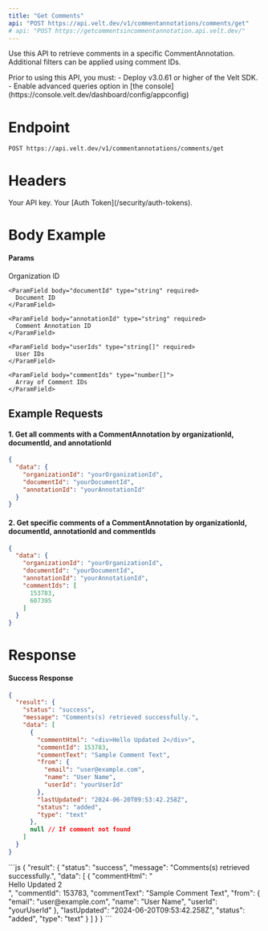 ```yaml
---
title: "Get Comments"
api: "POST https://api.velt.dev/v1/commentannotations/comments/get"
# api: "POST https://getcommentsincommentannotation.api.velt.dev/"
---
```


Use this API to retrieve comments in a specific CommentAnnotation.
Additional filters can be applied using comment IDs.

<Warning>
Prior to using this API, you must:
- Deploy v3.0.61 or higher of the Velt SDK.
- Enable advanced queries option in [the console](https://console.velt.dev/dashboard/config/appconfig)
</Warning>

# Endpoint

`POST https://api.velt.dev/v1/commentannotations/comments/get`

# Headers

<ParamField header="x-velt-api-key" type="string" required>
  Your API key.
</ParamField>

<ParamField header="x-velt-auth-token" type="string" required>
  Your [Auth Token](/security/auth-tokens).
</ParamField>

# Body Example

#### Params

<ParamField body="data" type="object" required>
  <Expandable title="properties">
    <ParamField body="organizationId" type="string" required>
      Organization ID
    </ParamField>

    <ParamField body="documentId" type="string" required>
      Document ID
    </ParamField>

    <ParamField body="annotationId" type="string" required>
      Comment Annotation ID
    </ParamField>

    <ParamField body="userIds" type="string[]" required>
      User IDs
    </ParamField>

    <ParamField body="commentIds" type="number[]">
      Array of Comment IDs
    </ParamField>
  </Expandable>
</ParamField>

## **Example Requests**

#### 1. Get all comments with a CommentAnnotation by organizationId, documentId, and annotationId

```JSON
{
  "data": {
    "organizationId": "yourOrganizationId",
    "documentId": "yourDocumentId",
    "annotationId": "yourAnnotationId"
  }
}
```

#### 2. Get specific comments of a CommentAnnotation by organizationId, documentId, annotationId and commentIds

```JSON
{
  "data": {
    "organizationId": "yourOrganizationId",
    "documentId": "yourDocumentId",
    "annotationId": "yourAnnotationId",
    "commentIds": [
      153783,
      607395
    ]
  }
}
```

# Response

#### Success Response

```JSON
{
  "result": {
    "status": "success",
    "message": "Comments(s) retrieved successfully.",
    "data": [
      {
        "commentHtml": "<div>Hello Updated 2</div>",
        "commentId": 153783,
        "commentText": "Sample Comment Text",
        "from": {
          "email": "user@example.com",
          "name": "User Name",
          "userId": "yourUserId"
        },
        "lastUpdated": "2024-06-20T09:53:42.258Z",
        "status": "added",
        "type": "text"
      },
      null // If comment not found
    ]
  }
}
```

<ResponseExample>
```js
{
  "result": {
    "status": "success",
    "message": "Comments(s) retrieved successfully.",
    "data": [
      {
        "commentHtml": "<div>Hello Updated 2</div>",
        "commentId": 153783,
        "commentText": "Sample Comment Text",
        "from": {
          "email": "user@example.com",
          "name": "User Name",
          "userId": "yourUserId"
        },
        "lastUpdated": "2024-06-20T09:53:42.258Z",
        "status": "added",
        "type": "text"
      }
    ]
  }
}
```
</ResponseExample>